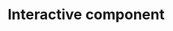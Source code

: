 # Interactive component

<link rel="stylesheet" href="https://cdnjs.cloudflare.com/ajax/libs/ion-rangeslider/2.3.1/css/ion.rangeSlider.min.css"/>
<style>
        body {
            overflow: hidden;
        }

        .page {
            display: none;
        }

        .chart {
            width: 960px;
            padding: 10px;
            border: 1px solid #ccc;
            margin: 0 auto;
        }

        .tooltip {
            position: absolute;
            content: attr(data-tooltip);
            text-align: left;
            min-width: 3em;
            white-space: nowrap;
            overflow: hidden;
            text-overflow: ellipsis;
            padding: 15px 8px;
            border-radius: 3px;
            background: #F3F3F6;
            opacity: 0.6;
            color: #000000;
            z-index: 9999;
            -moz-box-shadow: 3px 3px 5px #888888;
            /* Firefox */
            box-shadow: 3px 3px 5px #888888;
        }

        .range-slider-box {
            width: 90%;
            margin: 0 auto;
        }

        .title {
            text-align: center;
            margin: 10px;
        }

        .remark {
            position: absolute;
            margin-left: 10px;
            margin-top: -40px;
            font-size: 13px;
            text-align: left;
            padding: 10px 10px;
            padding-top: 0;
            padding-bottom: 0;
            color: rgb(119, 119, 119);
        }
</style>
    
<div class="page">
<div id="map-chart" class="chart">
<h2 class="title">Home Value by States (Year 2010-2019)</h2>
<div class="range-slider-box">
<input type="text" id="range-slider" name="my_range" value="" />
</div>
<svg></svg>
<div class="remark">
<div>Hover over a state to see data</div>
<div>Hover over lengend items to see states in a category</div>
</div>
</div>
</div>
<script src="https://code.jquery.com/jquery-3.2.0.min.js"></script>
<script src="https://cdnjs.cloudflare.com/ajax/libs/ion-rangeslider/2.3.1/js/ion.rangeSlider.min.js"></script>
<script src="https://d3js.org/d3.v7.min.js" charset="utf-8"></script>
<script src="https://unpkg.com/topojson@3.0.2/dist/topojson.min.js"></script>

<script>
        var aWidth = 900;
        var aHeight = 500;
        var currentYear = "2019";
        var dataMap = {};
        var aData = null;
        var mapRoot = null;
        var max = 700000;
        var sectionValues = [
            0,
            100000,
            200000,
            300000,
            400000,
            500000,
            600000,
            700000
        ];
        var hoverColor = "#e7e717";

        // define info box
        var tooltip = d3.select("body")
            .append("div")
            .attr("class", "tooltip")
            .style("opacity", 0.0);


        // create content for info box based on data
        function tooltipContent(list, title) {
            var tpl = "<div style='margin-top:5px;'><span>";
            tpl += "{name}: </span>{value}</div>";
            var html = "<div style='padding-left:20px;padding-right: 20px;padding-bottom:10px;font-size:12px;'>";
            if (title) {
                html += "<h4>" + title + "</h4>";
            }
            list.forEach(function (dataItem) {
                name = dataItem.name, value = dataItem.value;
                html += tpl.replace("{name}", name).replace("{value}", value);
            });
            html += "</div>";
            return html;
        }

        function getValue(realVal) {
            for (let index = 0; index < sectionValues.length; index++) {
                if (realVal < sectionValues[index]) {
                    return sectionValues[index];
                }
            }
            return 0;
        }

        var startColor = d3.rgb(202, 211, 237);
        var endColor = d3.rgb(45, 80, 157);
        var computeColor = d3.interpolate(startColor, endColor);
        var colorLinear = d3.scaleLinear()
            .domain([0, max])
            .range([0, 1])
            ;
        var color = function (value) {
            return computeColor(colorLinear(getValue(value)));
        };

        function MapChart(opt) {
            var width = opt.width;
            var height = opt.height;
            var map = opt.map;
            var max = opt.max;
            var data = opt.data;

            var colorScale = d3.scaleOrdinal([
                "#7D74FE", "#7DFF26", "#F84F1B", "#28D8D5", "#FB95B6", "#9D9931", "#F12ABF", "#27EA88", "#549AD5", "#FEA526",
                "#7B8D8B", "#BB755F", "#432E16", "#D75CFB", "#44E337", "#51EBE3", "#ED3D24", "#4069AE", "#E1CC72", "#E33E88",
                "#D8A3B3", "#428B50", "#66F3A3", "#E28A2A", "#B2594D", "#609297", "#E8F03F", "#3D2241", "#954EB3", "#6A771C",
                "#58AE2E", "#75C5E9", "#BBEB85", "#A7DAB9", "#6578E6", "#932C5F", "#865A26", "#CC78B9", "#2E5A52", "#8C9D79",
                "#9F6270", "#6D3377", "#551927", "#DE8D5A", "#E3DEA8", "#C3C9DB", "#3A5870", "#CD3B4F", "#E476E3", "#DCAB94",
                "#33386D", "#4DA284", "#817AA5", "#8D8384", "#624F49", "#8E211F", "#9E785B", "#355C22", "#D4ADDE", "#A98229",
                "#E88B87", "#28282D", "#253719", "#BD89E1", "#EB33D8", "#6D311F", "#DF45AA", "#E86723", "#6CE5BC", "#765175",
                "#942C42", "#986CEB", "#8CC488", "#8395E3", "#D96F98", "#9E2F83", "#CFCBB8", "#4AB9B7", "#E7AC2C", "#E96D59",
                "#929752", "#5E54A9", "#CCBA3F", "#BD3CB8", "#408A2C", "#8AE32E", "#5E5621", "#ADD837", "#BE3221", "#8DA12E",
                "#3BC58B", "#6EE259", "#52D170", "#D2A867", "#5C9CCD", "#DB6472", "#B9E8E0", "#CDE067", "#9C5615", "#536C4F",
                "#A74725", "#CBD88A", "#DF3066", "#E9D235", "#EE404C", "#7DB362", "#B1EDA3", "#71D2E1", "#A954DC", "#91DF6E",
                "#CB6429", "#D64ADC", "#DF3066", "#E90205", "#E04F4C", "#7D0360", "#01EDA3", "#716291", "#695DDC", "#919FFE",
            ]);


            var projection = d3.geoAlbersUsa()
                .scale(850)
                .translate([width / 2 - 60, height / 2 - 60]);
            var pathGenerator = d3.geoPath().projection(projection);

            var chart = d3.select("#map-chart")
                .selectAll("svg")
                .data([null])
                .join("svg")
                .attr("width", width)
                .attr("height", height)
                ;
            // d3.select("#map-chart .title")
            //     .html(opt.title);

            var svg = chart.selectAll(".main")
                .data([0])
                .join("g")
                .attr("class", "main")
                .attr("transform", `translate(${-30}, ${30})`);

            const counties = topojson.feature(map, map.objects.states);
            svg.selectAll('path')
                .data(counties.features)
                .join('path')
                .attr('class', d => {
                    if (dataMap[d.properties.name]) {
                        return 'counties m-' + getValue(dataMap[d.properties.name][currentYear]);
                    }
                    return 'counties'
                })
                .attr('title', (d) => d.properties.name)
                .style('fill', (d) => {
                    if (dataMap[d.properties.name]) {
                        return color(dataMap[d.properties.name][currentYear]);
                    }
                    return "#ccc";
                })
                .style("stroke", "#fff")
                .style("stroke-width", 1)
                .attr('d', (d) => pathGenerator(d))
                .on("mousemove", function (evt, d) {
                    var value = dataMap[d.properties.name][currentYear];
                    var strhtml = tooltipContent([
                        { name: "Home value", value: `${value}` },
                        { name: "Year", value: `${currentYear}` }
                    ], d.properties.name);

                    tooltip.html(strhtml)
                        .style("width", "auto")
                        .style("height", "auto")
                        .style("left", (evt.pageX - 80) + "px")
                        .style("top", (evt.pageY + 60) + "px")
                        .style("opacity", 0.8)
                        ;
                    d3.select(this)
                        .style("fill", hoverColor)
                        ;
                    d3.selectAll(`.lg-${getValue(value)}`)
                        .style("fill", hoverColor)
                        ;
                })
                .on("mouseout", function (evt, d) {
                    tooltip.style("width", 0)
                        .style("height", 0)
                        .style("opacity", 0.0);
                    d3.select(this)
                        .style('fill', (d) => {
                            if (dataMap[d.properties.name]) {
                                return color(dataMap[d.properties.name][currentYear]);
                            }
                            return "#ccc";
                        })
                        ;
                    d3.selectAll(`.legend-item`)
                        .style("fill", d => {
                            return color(sectionValues[d]);
                        })
                        ;
                })
                .on("click", function (evt, d) {
                    currentContinent = d.properties.name;
                })
                ;

            var legendSize = 20, legendData = [0, 1, 2, 3, 4, 5, 6],
                legendLeft = width - 250;
            var legendTop = (height - legendData.length * legendSize) / 2;

            var legend = svg.selectAll("#legend")
                .data([0])
                .join("g")
                .attr("id", "legend")
                .attr("transform", `translate(${legendLeft}, ${legendTop})`)
                ;
            legend.selectAll(".legend-item")
                .data(legendData)
                .enter()
                .append("rect")
                .attr("class", d => {
                    return "legend-item lg-" + sectionValues[d + 1];
                })
                .attr("width", legendSize)
                .attr("height", legendSize)
                .attr("x", 0)
                .attr("y", d => d * (legendSize + 8))
                .on("mousemove", function (evt, d) {
                    d3.selectAll(`.m-${sectionValues[d + 1]}`)
                        .style("fill", hoverColor)
                        ;
                    d3.select(this)
                        .style("fill", hoverColor)
                        ;
                })
                .on("mouseout", function (evt, e) {
                    tooltip.style("width", 0)
                        .style("height", 0)
                        .style("opacity", 0.0);
                    d3.selectAll(`.m-${sectionValues[e + 1]}`)
                        .style('fill', (d) => {
                            if (dataMap[d.properties.name]) {
                                return color(dataMap[d.properties.name][currentYear]);
                            }
                            return "#ccc";
                        })
                    d3.select(this)
                        .style("fill", d => {
                            return color(sectionValues[d]);
                        })
                        ;
                });

            legend.selectAll(".legend-item")
                .data(legendData)
                .style("fill", d => {
                    return color(sectionValues[d]);
                });

            legend.selectAll(".legend-txt")
                .data(legendData)
                .enter()
                .append("text")
                .attr("class", "legend-txt")
                .attr("dx", legendSize + 8)
                .attr("dy", d => d * (legendSize + 8) + 17);

            legend.selectAll(".legend-txt")
                .data(legendData)
                .text(d => `${sectionValues[d]} to ${sectionValues[d + 1]}`);
        }

        function drawMapChart() {
            MapChart({
                title: "标题",
                width: aWidth,
                height: aHeight,
                map: mapRoot,
                data: aData,
                max: max
            });
        }
        d3.json("counties-10m.json").then(function (root) {
            d3.csv("home_value_state_1.csv").then(function (data) {
                d3.selectAll(".page").style("display", "block");
                var columns = data.columns.slice(3);
                data.forEach(d => {
                    dataMap[d.Statename] = d;
                    columns.forEach(name => {
                        d[name] = +d[name];
                        max = Math.max(max, d[name]);
                    });
                });
                mapRoot = root;
                aData = data;

                $("#range-slider").ionRangeSlider({
                    skin: "sharp",
                    values: columns,
                    from: columns.length - 1,
                    grid: false,
                    grid_snap: false,
                    prefix: "",
                    onFinish: function (data) {
                        currentYear = columns[data.from];
                        drawMapChart();     // re-draw map using selected year
                    }
                });
                drawMapChart();     // draw map by default year
            });

        });
</script>
